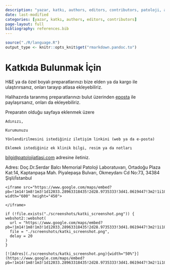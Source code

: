 ```yaml
---
description: "yazar, katkı, authors, editors, contributors, patoloji, atlas, pathology, whole slide image"
date: last-modified
categories: [yazar, katkı, authors, editors, contributors]
page-layout: full
bibliography: references.bib
---
```


```r
source("./R/language.R")
output_type <- knitr::opts_knit$get("rmarkdown.pandoc.to")
```


# Katkıda Bulunmak İçin {#sec-katki}

H&E ya da özel boyalı preparatlarınızı bize elden ya da kargo ile
ulaştırırsanız, onları tarayıp atlasa ekleyebiliriz.

Halihazırda taranmış preparatlarınızı bulut üzerinden
[eposta](mailto:bilgi@patolojiatlasi.com) ile paylaşırsanız, onları da
ekleyebiliriz.

Preparatın olduğu sayfaya eklenmek üzere

```         
Adınızı,

Kurumunuzu

Yönlendirilmesini istediğiniz iletişim linkini (web ya da e-posta)

Eklemek istediğiniz ek klinik bilgi, resim ya da notları
```

[bilgi\@patolojiatlasi.com](mailto:bilgi@patolojiatlasi.com) adresine
iletiniz.

Adres: Doç.Dr.Serdar Balcı Memorial Patoloji Laboratuvarı, Ortadoğu
Plaza Kat:14, Kaptanpaşa Mah. Piyalepaşa Bulvarı, Okmeydanı Cd No:73,
34384 Şişli/İstanbul


```asis

<iframe src="https://www.google.com/maps/embed?pb=!1m14!1m8!1m3!1d12033.28963318435!2d28.9735333!3d41.0619447!3m2!1i1024!2i768!4f13.1!3m3!1m2!1s0x0%3A0x5b15447cefe51a4e!2sMemorial%20Patoloji%20Laboratuvar%C4%B1!5e0!3m2!1sen!2str!4v1646745650518!5m2!1sen!2str" width="600" height="450">

</iframe>
```



```comment
if (!file.exists("./screenshots/katki_screenshot.png")) {
webshot2::webshot(
  url = "https://www.google.com/maps/embed?pb=!1m14!1m8!1m3!1d12033.28963318435!2d28.9735333!3d41.0619447!3m2!1i1024!2i768!4f13.1!3m3!1m2!1s0x0%3A0x5b15447cefe51a4e!2sMemorial%20Patoloji%20Laboratuvar%C4%B1!5e0!3m2!1sen!2str!4v1646745650518!5m2!1sen!2str",
  file = "./screenshots/katki_screenshot.png",
  delay = 20
)
}
```

```asis

[![Adres](./screenshots/katki_screenshot.png){width="50%"}](https://www.google.com/maps/embed?pb=!1m14!1m8!1m3!1d12033.28963318435!2d28.9735333!3d41.0619447!3m2!1i1024!2i768!4f13.1!3m3!1m2!1s0x0%3A0x5b15447cefe51a4e!2sMemorial%20Patoloji%20Laboratuvar%C4%B1!5e0!3m2!1sen!2str!4v1646745650518!5m2!1sen!2str)

```

